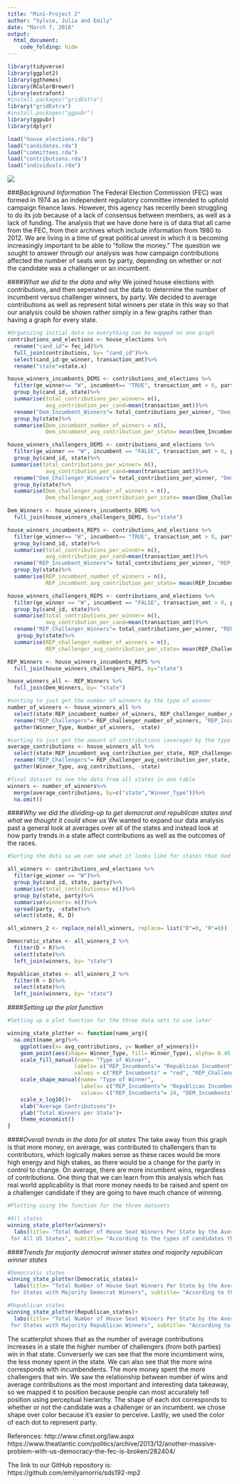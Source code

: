 ```yaml
---
title: "Mini-Project 2"
author: "Sylvie, Julia and Emily"
date: "March 7, 2018"
output: 
  html_document:
    code_folding: hide
---
```

```r
library(tidyverse)
library(ggplot2)
library(ggthemes)
library(RColorBrewer)
library(extrafont)
#install.packages("gridExtra")
library("gridExtra")
#install.packages("ggpubr")
library(ggpubr)
library(dplyr)
```

```r
load("house_elections.rda")
load("candidates.rda")
load("committees.rda")
load("contributions.rda")
load("individuals.rda")
```

![](https://www.occupy.com/sites/default/files/styles/slide_narrow/public/field/image/08superpac1-articlelarge-v2_0.jpg?itok=DObl1z0M)

###*Background Information*
The Federal Election Commission (FEC) was formed in 1974 as an independent regulatory committee intended to uphold campaign finance laws. However, this agency has recently been struggling to do its job because of a lack of consensus between members, as well as a lack of funding. The analysis that we have done here is of data that all came from the FEC, from their archives which include information from 1980 to 2012. We are living in a time of great political unrest in which it is becoming increasingly important to be able to "follow the money." The question we sought to answer through our analysis was how campaign contributions affected the number of seats won by party, depending on whether or not the candidate was a challenger or an incumbent. 

####*What we did to the data and why*
We joined house elections with contributions, and then seperated out the data to determine the number of incumbent versus challenger winners, by party. We decided to average contributions as well as represent total winners per state in this way so that our analysis could be shown rather simply in a few graphs rather than having a graph for every state. 
```r
#Organizing initial data so everything can be mapped on one graph
contributions_and_elections <- house_elections %>%
  rename("cand_id"= fec_id)%>%
  full_join(contributions, by= "cand_id")%>%
  select(cand_id:ge_winner, transaction_amt)%>%
  rename("state"=state.x)

house_winners_incumbents_DEMS <- contributions_and_elections %>%
  filter(ge_winner== "W", incumbent== "TRUE", transaction_amt > 0, party== "D")%>%
  group_by(cand_id, state)%>%
  summarise(total_contributions_per_winner= n(),
            avg_contribution_per_cand=mean(transaction_amt))%>%
  rename("Dem_Incumbent_Winners"= total_contributions_per_winner, "Dem_Incumbent_Contribution"= avg_contribution_per_cand)%>%
  group_by(state)%>%
  summarise(Dem_incumbent_number_of_winners = n(),
            Dem_incumbent_avg_contribution_per_state= mean(Dem_Incumbent_Contribution))

house_winners_challengers_DEMS <- contributions_and_elections %>%
  filter(ge_winner == "W", incumbent == "FALSE", transaction_amt > 0, party== "D")%>%
  group_by(cand_id, state)%>%
 summarise(total_contributions_per_winner= n(),
            avg_contribution_per_cand=mean(transaction_amt))%>%
  rename("Dem_Challenger_Winners"= total_contributions_per_winner, "Dem_Challenger_Contributions"= avg_contribution_per_cand)%>%
  group_by(state)%>%
  summarise(Dem_challenger_number_of_winners = n(),
            Dem_challenger_avg_contribution_per_state= mean(Dem_Challenger_Contributions))

Dem_Winners <- house_winners_incumbents_DEMS %>%
  full_join(house_winners_challengers_DEMS, by="state")

house_winners_incumbents_REPS <- contributions_and_elections %>%
  filter(ge_winner== "W", incumbent== "TRUE", transaction_amt > 0, party== "R")%>%
  group_by(cand_id, state)%>%
  summarise(total_contributions_per_winner= n(),
            avg_contribution_per_cand=mean(transaction_amt))%>%
  rename("REP_Incumbent_Winners"= total_contributions_per_winner, "REP_Incumbent_Contribution"= avg_contribution_per_cand)%>%
  group_by(state)%>%
  summarise(REP_incumbent_number_of_winners = n(),
            REP_incumbent_avg_contribution_per_state= mean(REP_Incumbent_Contribution))

house_winners_challengers_REPS <- contributions_and_elections %>%
  filter(ge_winner == "W", incumbent == "FALSE", transaction_amt > 0, party== "R")%>%
  group_by(cand_id, state)%>%
  summarise(total_contributions_per_winner= n(),
            avg_contribution_per_cand=mean(transaction_amt))%>%
  rename("REP_Challenger_Winners"= total_contributions_per_winner, "REP_Challenger_Contribution"= avg_contribution_per_cand)%>%
   group_by(state)%>%
  summarise(REP_challenger_number_of_winners = n(),
            REP_challenger_avg_contribution_per_state= mean(REP_Challenger_Contribution))

REP_Winners <- house_winners_incumbents_REPS %>%
  full_join(house_winners_challengers_REPS, by="state")

house_winners_all <- REP_Winners %>%
  full_join(Dem_Winners, by= "state")
```

```r
#sorting to just get the number of winners by the type of winner
number_of_winners <- house_winners_all %>%
  select(state:REP_incumbent_number_of_winners, REP_challenger_number_of_winners, Dem_incumbent_number_of_winners, Dem_challenger_number_of_winners)%>%
  rename("REP_Challengers"= REP_challenger_number_of_winners, "REP_Incumbents"= REP_incumbent_number_of_winners,"DEM_Challengers"= Dem_challenger_number_of_winners, "DEM_Incumbents"= Dem_incumbent_number_of_winners)%>%
  gather(Winner_Type, Number_of_winners, -state)
```

```r
#sorting to just get the amount of contributions (average) by the type of winner
average_contributions <- house_winners_all %>%
  select(state:REP_incumbent_avg_contribution_per_state, REP_challenger_avg_contribution_per_state, Dem_incumbent_avg_contribution_per_state, Dem_challenger_avg_contribution_per_state)%>%
  rename("REP_Challengers"= REP_challenger_avg_contribution_per_state, "REP_Incumbents"= REP_incumbent_avg_contribution_per_state,"DEM_Challengers"= Dem_challenger_avg_contribution_per_state, "DEM_Incumbents"= Dem_incumbent_avg_contribution_per_state)%>%
  gather(Winner_Type, avg_contributions, -state)
```

```r
#final dataset to see the data from all states in one table
winners <- number_of_winners%>%
  merge(average_contributions, by=c("state","Winner_Type"))%>%
  na.omit()
```

####*Why we did the dividing-up to get democrat and republican states and what we thought it could show us*
We wanted to expand our data analysis past a general look at averages over all of the states and instead look at how party trends in a state affect contributions as well as the outcomes of the races. 

```r
#Sorting the data so we can see what it looks like for states that had either more democratic or more republican winners

all_winners <- contributions_and_elections %>%
  filter(ge_winner == "W")%>%
  group_by(cand_id, state, party)%>%
  summarise(total_contributions= n())%>%
  group_by(state, party)%>%
  summarise(winners= n())%>%
  spread(party, -state)%>%
  select(state, R, D)

all_winners_2 <- replace_na(all_winners, replace= list("D"=0, "R"=0))

Democratic_states <- all_winners_2 %>%
  filter(D > R)%>%
  select(state)%>%
  left_join(winners, by= "state")

Republican_states <- all_winners_2 %>%
  filter(R > D)%>%
  select(state)%>%
  left_join(winners, by= "state")
```

####*Setting up the plot function*

```r
#Setting up a plot function for the three data sets to use later

winning_state_plotter <- function(name_arg){
  na.omit(name_arg)%>%
    ggplot(aes(x= avg_contributions, y= Number_of_winners))+
    geom_point(aes(shape= Winner_Type, fill= Winner_Type), alpha= 0.45, size= 3)+
    scale_fill_manual(name= "Type of Winner", 
                     labels= c("REP_Incumbents"= "Republican Incumbent", "REP_Challengers"="Republican Challengers", "DEM_Incumbents"= "Democratic Incumbents", "DEM_Challengers"="Democratic Challengers", "NA"=" "),
                     values = c("REP_Incumbents" = "red", "REP_Challengers" = "red", "DEM_Incumbents"="darkblue", "DEM_Challengers"= "darkblue"))+
    scale_shape_manual(name= "Type of Winner", 
                       labels= c("REP_Incumbents"= "Republican Incumbent", "REP_Challengers"="Republican Challengers", "DEM_Incumbents"= "Democratic Incumbents", "DEM_Challengers"="Democratic Challengers", "NA"=" "),
                       values= c("REP_Incumbents"= 24, "DEM_Incumbents"=24, "REP_Challengers"= 21, "DEM_Challengers"=21))+
    scale_x_log10()+
    xlab("Average Contributions")+
    ylab("Total Winners per State")+
    theme_economist()
}


```

####*Overall trends in the data for all states*
The take away from this graph is that more money, on average, was contributed to challengers than to contributors, which logically makes sense as these races would be more high energy and high stakes, as there would be a change for the party in control to change. On average, there are more incumbent wins, regardless of contributions. One thing that we can learn from this analysis which has real world applicability is that more money needs to be raised and spent on a challenger candidate if they are going to have much chance of winning. 

```r
#Plotting using the function for the three datasets 

#All states
winning_state_plotter(winners)+
  labs(title= "Total Number of House Seat Winners Per State by the Average Contributions Given in that State 
 for All US States", subtitle= "According to the types of candidates that won")
```

####*Trends for majority democrat winner states and majority republican winner states*

```r

#Democratic states
winning_state_plotter(Democratic_states)+
  labs(title= "Total Number of House Seat Winners Per State by the Average Contributions Given in that State 
 for States with Majority Democrat Winners", subtitle= "According to the types of candidates that won")

#Republican states
winning_state_plotter(Republican_states)+
  labs(title= "Total Number of House Seat Winners Per State by the Average Contributions Given in that State 
 for States with Majority Republican Winners", subtitle= "According to the types of candidates that won")
```

The scatterplot shows that as the number of average contributions increases in a state the higher number of challengers (from both parties) win in that state. Converserly we can see that the more incumbment wins, the less money spent in the state. We can also see that the more wins corresponds with incumbendents. The more money spent the more challengers that win. We saw the relationship between number of wins  and average contributions as the most important and interesting data takeaway, so we mapped it to position because people can most accurately tell position using perceptual hierarchy. The shape of each dot corresponds to whether or not the candidate was a challenger or an incumbent. we chose shape over color because it’s easier to perceive. Lastly, we used the color of each dot to represent party. 


References: 
http://www.cfinst.org/law.aspx
https://www.theatlantic.com/politics/archive/2013/12/another-massive-problem-with-us-democracy-the-fec-is-broken/282404/

The link to our GitHub repository is: https://github.com/emilyamorris/sds192-mp2
